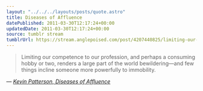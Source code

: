 ```yaml
---
layout: "../../../layouts/posts/quote.astro"
title: Diseases of Affluence
datePublished: 2011-03-30T12:17:24+00:00
updatedDate: 2011-03-30T12:17:24+00:00
source: tumblr stream
tumblrUrl: https://stream.anglepoised.com/post/4207440825/limiting-our-competence-to-our-profession-and
---
```


> Limiting our competence to our profession, and perhaps a consuming hobby or two, renders a large part of the world bewildering—and few things incline someone more powerfully to immobility.

— <cite>[Kevin Patterson, _Diseases of Affluence_](https://maisonneuve.org/article/2010/11/15/the-diseases-affluence/)</cite>
